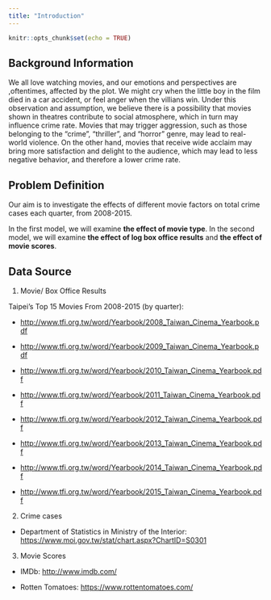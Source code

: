 ```yaml
---
title: "Introduction"
---
```


```r
knitr::opts_chunk$set(echo = TRUE)
```

## Background Information

We all love watching movies, and our emotions and perspectives are ,oftentimes, affected by the plot. We might cry when the little boy in the film died in a car accident, or feel anger when the villians win. Under this observation and assumption, we believe there is a possibility that movies shown in theatres contribute to social atmosphere, which in turn may influence crime rate. Movies that may trigger aggression, such as those belonging to the "crime", "thriller", and "horror" genre, may lead to real-world violence. On the other hand, movies that receive wide acclaim may bring more satisfaction and delight to the audience, which may lead to less negative behavior, and therefore a lower crime rate. 

## Problem Definition

Our aim is to investigate the effects of different movie factors on total crime cases each quarter, from 2008-2015.

In the first model, we will examine **the effect of movie type**. In the second model, we will examine **the effect of log box office results** and **the effect of movie scores**.

## Data Source

1. Movie/ Box Office Results

Taipei's Top 15 Movies From 2008-2015 (by quarter):

+ <http://www.tfi.org.tw/word/Yearbook/2008_Taiwan_Cinema_Yearbook.pdf>

+ <http://www.tfi.org.tw/word/Yearbook/2009_Taiwan_Cinema_Yearbook.pdf>

+ <http://www.tfi.org.tw/word/Yearbook/2010_Taiwan_Cinema_Yearbook.pdf>

+ <http://www.tfi.org.tw/word/Yearbook/2011_Taiwan_Cinema_Yearbook.pdf>

+ <http://www.tfi.org.tw/word/Yearbook/2012_Taiwan_Cinema_Yearbook.pdf>

+ <http://www.tfi.org.tw/word/Yearbook/2013_Taiwan_Cinema_Yearbook.pdf>

+ <http://www.tfi.org.tw/word/Yearbook/2014_Taiwan_Cinema_Yearbook.pdf>

+ <http://www.tfi.org.tw/word/Yearbook/2015_Taiwan_Cinema_Yearbook.pdf>


2. Crime cases

+ Department of Statistics in Ministry of the Interior: <https://www.moi.gov.tw/stat/chart.aspx?ChartID=S0301>


3. Movie Scores 

+ IMDb: <http://www.imdb.com/>

+ Rotten Tomatoes: <https://www.rottentomatoes.com/>
